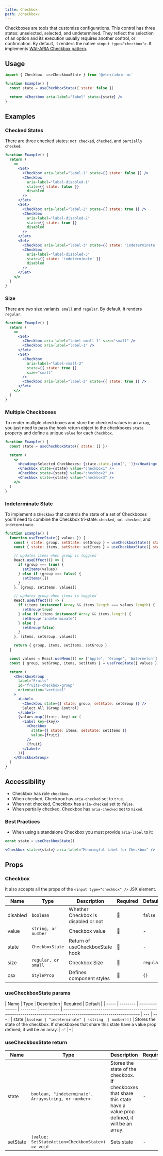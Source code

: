 ```yaml
---
title: Checkbox
path: /checkbox/
---
```


Checkboxes are tools that customize configurations. This control has three states: unselected, selected, and undetermined. They reflect the selection of an option and its execution usually requires another control, or confirmation. By default, it renders the native `<input type="checkbox">`. It implements [WAI-ARIA Checkbox pattern](https://www.w3.org/TR/wai-aria-practices/#checkbox).

## Usage

```jsx isStatic
import { Checkbox, useCheckboxState } from '@vtex/admin-ui'

function Example() {
  const state = useCheckboxState({ state: false })

  return <Checkbox aria-label="label" state={state} />
}
```

## Examples

### Checked States

There are three checked states: `not checked`, `checked`, and `partially checked`.

```jsx live
function Example() {
  return (
    <>
      <Set>
        <Checkbox aria-label="label-1" state={{ state: false }} />
        <Checkbox
          aria-label="label-disabled-1"
          state={{ state: false }}
          disabled
        />
      </Set>
      <Set>
        <Checkbox aria-label="label-2" state={{ state: true }} />
        <Checkbox
          aria-label="label-disabled-2"
          state={{ state: true }}
          disabled
        />
      </Set>
      <Set>
        <Checkbox aria-label="label-3" state={{ state: 'indeterminate' }} />
        <Checkbox
          aria-label="label-disabled-3"
          state={{ state: 'indeterminate' }}
          disabled
        />
      </Set>
    </>
  )
}
```

### Size

There are two size variants: `small` and `regular`. By default, it renders `regular`.

```jsx live
function Example() {
  return (
    <>
      <Set>
        <Checkbox aria-label="label-small-1" size="small" />
        <Checkbox aria-label="label-1" />
      </Set>
      <Set>
        <Checkbox
          aria-label="label-small-2"
          state={{ state: true }}
          size="small"
        />
        <Checkbox aria-label="label-2" state={{ state: true }} />
      </Set>
    </>
  )
}
```

### Multiple Checkboxes

To render multiple checkboxes and store the checked values in an array, you just need to pass the hook return object to the checkboxes `state` property and define a unique `value` for each `Checkbox`.

```jsx live
function Example() {
  const state = useCheckboxState({ state: [] })

  return (
    <>
      <Heading>Selected Checkboxes: {state.state.join(', ')}</Heading>
      <Checkbox state={state} value="checkbox1" />
      <Checkbox state={state} value="checkbox2" />
      <Checkbox state={state} value="checkbox3" />
    </>
  )
}
```

### Indeterminate State

To implement a `Checkbox` that controls the state of a set of Checkboxes you'll need to combine the Checkbox tri-state: `checked`, `not checked`, and `indeterminate`.

```jsx live
function Example() {
  function useTreeState({ values }) {
    const { state: group, setState: setGroup } = useCheckboxState({ state: [] })
    const { state: items, setState: setItems } = useCheckboxState({ state: [] })

    // updates items when group is toggled
    React.useEffect(() => {
      if (group === true) {
        setItems(values)
      } else if (group === false) {
        setItems([])
      }
    }, [group, setItems, values])

    // updates group when items is toggled
    React.useEffect(() => {
      if (items instanceof Array && items.length === values.length) {
        setGroup(true)
      } else if (items instanceof Array && items.length) {
        setGroup('indeterminate')
      } else {
        setGroup(false)
      }
    }, [items, setGroup, values])

    return { group, items, setItems, setGroup }
  }

  const values = React.useMemo(() => ['Apple', 'Orange', 'Watermelon'], [])
  const { group, setGroup, items, setItems } = useTreeState({ values })

  return (
    <CheckboxGroup
      label="Fruits"
      id="fruits-checkbox-group"
      orientation="vertical"
    >
      <Label>
        <Checkbox state={{ state: group, setState: setGroup }} />
        Select All (Group Control)
      </Label>
      {values.map((fruit, key) => (
        <Label key={key}>
          <Checkbox
            state={{ state: items, setState: setItems }}
            value={fruit}
          />
          {fruit}
        </Label>
      ))}
    </CheckboxGroup>
  )
}
```

## Accessibility

- Checkbox has role `checkbox`.
- When checked, Checkbox has `aria-checked` set to `true`.
- When not checked, Checkbox has `aria-checked` set to `false`.
- When partially checked, Checkbox has `aria-checked` set to `mixed`.

### Best Practices

- When using a standalone Checkbox you must provide `aria-label` to it:

```jsx isStatic
const state = useCheckboxState()

<Checkbox state={state} aria-label="Meaningful label for Checkbox" />
```

## Props

### Checkbox

It also accepts all the props of the `<input type="checkbox" />` JSX element.

| Name     | Type                | Description                         | Required | Default   |
| -------- | ------------------- | ----------------------------------- | -------- | --------- |
| disabled | `boolean`           | Whether Checkbox is disabled or not | 🚫       | `false`   |
| value    | `string, or number` | Checkbox value                      | 🚫       | -         |
| state    | `CheckboxState`     | Return of useCheckboxState hook     | 🚫       | -         |
| size     | `regular, or small` | Checkbox Size                       | 🚫       | `regular` |
| csx      | `StyleProp`         | Defines component styles            | 🚫       | `{}`      |

### useCheckboxState params

| Name  | Type     | Description     | Required | Default    |
| ----- | -------- | --------------- | -------- | ---------- | --------------------------------------------------------------------------------------------------------------------- | --- | --- |
| state | `boolean | "indeterminate" | (string  | number)[]` | Stores the state of the checkbox. If checkboxes that share this state have a value prop defined, it will be an array. | ✅  | -   |

### useCheckboxState return

| Name     | Type                                                 | Description                                                                                                           | Required | Default |
| -------- | ---------------------------------------------------- | --------------------------------------------------------------------------------------------------------------------- | -------- | ------- |
| state    | `boolean, "indeterminate", Array<string, or number>` | Stores the state of the checkbox. If checkboxes that share this state have a value prop defined, it will be an array. | -        | -       |
| setState | `(value: SetStateAction<CheckboxState>) => void`     | Sets state                                                                                                            | -        | -       |
